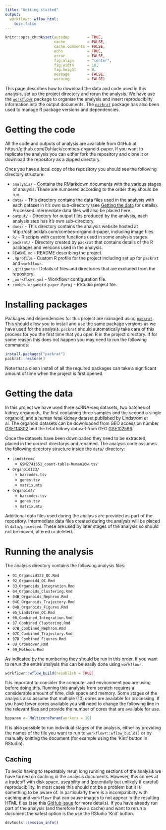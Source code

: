 ```yaml
---
title: "Getting started"
output:
  workflowr::wflow_html:
    toc: false
---
```


```r
knitr::opts_chunk$set(autodep        = TRUE,
                      cache          = FALSE,
                      cache.comments = FALSE,
                      echo           = TRUE,
                      error          = FALSE,
                      fig.align      = "center",
                      fig.width      = 10,
                      fig.height     = 8,
                      message        = FALSE,
                      warning        = FALSE)
```

This page describes how to download the data and code used in this analysis,
set up the project directory and rerun the analysis. We have use the
[`workflowr`][workflowr] package to organise the analysis and insert
reproducibilty information into the output documents. The [`packrat`][packrat]
package has also been used to manage R package versions and dependencies.

Getting the code
================

All the code and outputs of analysis are available from GitHub at 
https://github.com/Oshlack/combes-organoid-paper. If you want to replicate the 
analysis you can either fork the repository and clone it or download the 
repository as a zipped directory.

Once you have a local copy of the repository you should see the following
directory structure:

* `analysis/` - Contains the RMarkdown documents with the various stages of
  analysis. These are numbered according to the order they should be run.
* `data/` - This directory contains the data files used in the analysis with
  each dataset in it's own sub-directory (see [Getting the data](#data) for
  details). Processed intermediate data files will also be placed here.
* `output/` - Directory for output files produced by the analysis, each analysis
  step has it's own sub-directory.
* `docs/` - This directory contains the analysis website hosted at 
  http://oshlacklab.com/combes-organoid-paper, including image files.
* `R/` - R scripts with custom functions used in some analysis stages.
* `packrat/` - Directory created by `packrat` that contains details of the R
  packages and versions used in the analysis.
* `README.md` - README describing the project.
* `.Rprofile` - Custom R profile for the project including set up for
  `packrat` and `workflowr`.
* `.gitignore` - Details of files and directories that are excluded from the
  repository.
* `_workflowr.yml` - Workflowr configuration file.
* `combes-organoid-paper.Rproj` - RStudio project file.

Installing packages
===================

Packages and dependencies for this project are managed using
[`packrat`][packrat]. This should allow you to install and use the same package
versions as we have used for the analysis. `packrat` should automatically take
care of this process for you the first time that you open R in the project
directory. If for some reason this does not happen you may need to run the
following commands:

```r
install.packages("packrat")
packrat::restore()
```

Note that a clean install of all the required packages can take a significant
amount of time when the project is first opened.

Getting the data {#data}
================

In this project we have used three scRNA-seq datasets, two batches of kidney
organoids, the first containing three samples and the second a single organoid,
and a human fetal kidney dataset published by Lindstrom et al. The organoid
datasets can be downloaded from GEO accession number [GSE114802][geo-orgs] and
the fetal kidney dataset from GEO [GSE102596][geo-lind].

Once the datasets have been downloaded they need to be extracted, placed in the 
correct directorys and renamed. The analysis code assumes the following
directory structure inside the `data/` directory:

* `Lindstrom/`
    * `GSM2741551_count-table-human16w.tsv`
* `Organoid123/`
    * `barcodes.tsv`
    * `genes.tsv`
    * `matrix.mtx`
* `Organoid4/`
    * `barcodes.tsv`
    * `genes.tsv`
    * `matrix.mtx`
  
Additional data files used during the analysis are provided as part of the
repository. Intermediate data files created during the analysis will be placed
in `data/processed`. These are used by later stages of the analysis so should
not be moved, altered or deleted.

Running the analysis
====================

The analysis directory contains the following analysis files:

* `01_Organoid123_QC.Rmd`
* `02_Organoid4_QC.Rmd`
* `03_Organoids_Integration.Rmd`
* `04_Organoids_Clustering.Rmd`
* `04B_Organoids_Nephron.Rmd`
* `04C_Organoids_Trajectory.Rmd`
* `04D_Organoids_Figures.Rmd`
* `05_Lindstrom_QC.Rmd`
* `06_Combined_Integration.Rmd`
* `07_Combined_Clustering.Rmd`
* `07B_Combined_Nephron.Rmd`
* `07C_Combined_Trajectory.Rmd`
* `07D_Combined_Figures.Rmd`
* `08_Crossover.Rmd`
* `99_Methods.Rmd`

As indicated by the numbering they should be run in this order. If you want to
rerun the entire analysis this can be easily done using `workflowr`.

```r
workflowr::wflow_build(republish = TRUE)
```

It is important to consider the computer and environment you are using before
doing this. Running this analysis from scratch requires a considerable amount
of time, disk space and memory. Some stages of the analysis also assume that
multiple (10) cores are available for processing. If you have fewer cores
available you will need to change the following line in the relevant files and
provide the number of cores that are available for use.

```r
bpparam <- MulticoreParam(workers = 10)
```

It is also possible to run individual stages of the analysis, either by
providing the names of the file you want to run to `workflowr::wflow_build()` or
by manually knitting the document (for example using the 'Kint' button in
RStudio).

Caching
-------

To avoid having to repeatably rerun long running sections of the analysis we
have turned on caching in the analysis documents. However, this comes at a
tradeoff with disk space, useability and (potentially but unlikely if careful)
reproducibility. In most cases this should not be a problem but it is something
to be aware of. In particularly there is a incompatibilty with caching and
`workflowr` that can cause images to not appear in the resulting HTML files (see
this [GitHub issue][workflowr-issue] for more details). If you have already run
part of the analysis (and therefore have a cache) and want to rerun a document
the safest option is the use the RStudio 'Knit' button.

[geo-orgs]: https://www.ncbi.nlm.nih.gov/geo/query/acc.cgi?acc=GSE114802 "GEO Organoids"
[geo-lind]: https://www.ncbi.nlm.nih.gov/geo/query/acc.cgi?acc=GSE102596 "GEO Lindstrom"
[packrat]: https://rstudio.github.io/packrat/ "Packrat"
[workflowr]: https://jdblischak.github.io/workflowr/ "Workflowr"
[workflowr-issue]: https://github.com/jdblischak/workflowr/issues/113 "Workflowr caching issue"

```r
devtools::session_info()
```
